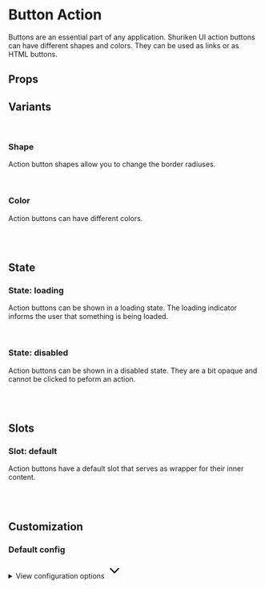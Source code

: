 
<Meta of={ButtonActionStories} />

# Button Action

Buttons are an essential part of any application. Shuriken UI action buttons can have different shapes and colors. They can be used as links or as HTML buttons.

<Primary />

## Props

<Controls />

## Variants

<br />

### Shape

Action button shapes allow you to change the border radiuses.

<div className="flex gap-2 bg-slate-100 dark:bg-slate-900 p-6 rounded-sm">
  <Story of={ButtonActionStories.Straight} />
  <Story of={ButtonActionStories.Rounded} />
  <Story of={ButtonActionStories.Smooth} />
  <Story of={ButtonActionStories.Curved} />
  <Story of={ButtonActionStories.Full} />
</div>

<br />

### Color

Action buttons can have different colors.

<div className="flex gap-2 bg-slate-100 dark:bg-slate-900 p-6 rounded-sm">
  <Story of={ButtonActionStories.ColorDefault} />
  <Story of={ButtonActionStories.ColorMuted} />
  <Story of={ButtonActionStories.ColorPrimary} />
  <Story of={ButtonActionStories.ColorInfo} />
  <Story of={ButtonActionStories.ColorSuccess} />
  <Story of={ButtonActionStories.ColorWarning} />
  <Story of={ButtonActionStories.ColorDanger} />
</div>

<br />
<br />

## State

### State: loading

Action buttons can be shown in a loading state. The loading indicator informs the user that something is being loaded.

<div className="flex gap-2 bg-slate-100 dark:bg-slate-900 p-6 rounded-sm">
  <Story of={ButtonActionStories.StraightLoading} />
  <Story of={ButtonActionStories.RoundedLoading} />
  <Story of={ButtonActionStories.SmoothLoading} />
  <Story of={ButtonActionStories.CurvedLoading} />
  <Story of={ButtonActionStories.FullLoading} />
</div>

<br />

### State: disabled

Action buttons can be shown in a disabled state. They are a bit opaque and cannot be clicked to peform an action.

<div className="flex gap-2 bg-slate-100 dark:bg-slate-900 p-6 rounded-sm">
  <Story of={ButtonActionStories.StraightDisabled} />
  <Story of={ButtonActionStories.RoundedDisabled} />
  <Story of={ButtonActionStories.SmoothDisabled} />
  <Story of={ButtonActionStories.CurvedDisabled} />
  <Story of={ButtonActionStories.FullDisabled} />
</div>

<br />
<br />

## Slots

### Slot: default

Action buttons have a default slot that serves as wrapper for their inner content.

<div className="flex gap-2 bg-slate-100 dark:bg-slate-900 p-6 rounded-sm">
  <Story of={ButtonActionStories.Slot} />
</div>

<br />
<br />

## Customization

### Default config

<div class="relative">
  <details class="relative bg-slate-50 border border-slate-200 rounded-lg p-4 [&>summary>svg]:open:-rotate-180">
    <summary class="list-none cursor-pointer">
      <span class="font-sans text-slate-500">View configuration options</span>
      <svg
        class="w-5 h-5 text-slate-500 absolute top-5 end-4 transition-transform duration-300"
        xmlns="http://www.w3.org/2000/svg"
        width="32"
        height="32"
        viewBox="0 0 24 24"
      >
        <path
          fill="none"
          stroke="currentColor"
          stroke-linecap="round"
          stroke-linejoin="round"
          stroke-width="2"
          d="m6 9l6 6l6-6"
        />
      </svg>
    </summary>

    <div class="!mt-4">
      <pre >
        {JSON.stringify(defaultConfig, null, 2)}
      </pre>
    </div>

  </details>
</div>

